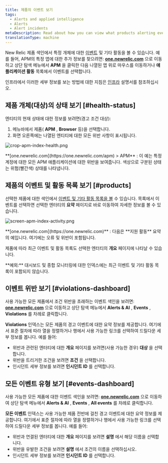 ```yaml
---
title: 제품의 이벤트 보기
tags:
  - Alerts and applied intelligence
  - Alerts
  - Alert incidents
metaDescription: Read about how you can view what products alerting events originated from.
translationType: machine
---
```




New Relic 제품 색인에서 특정 개체에 대한 [이벤트](/docs/alerts/new-relic-alerts/getting-started/new-relic-alerts-concepts-workflow#terminology) 및 기타 활동을 볼 수 있습니다. 예를 들어, APM의 특정 앱에 대한 추가 정보를 찾으려면: **[one.newrelic.com](https://one.newrelic.com)** 으로 이동하고 상단 탐색 메뉴에서 **APM** 을 클릭한 다음 나열된 앱 위로 마우스를 이동하거나 **애플리케이션 활동** 목록에서 이벤트를 선택합니다.

인프라에서 이러한 세부 정보를 보는 방법에 대한 지침은 [인프라](/docs/infrastructure/new-relic-infrastructure/infrastructure-alert-conditions/infrastructure-alerts-add-edit-or-view-host-alert-information#view-alerts) 설명서를 참조하십시오.

## 제품 개체(대상)의 상태 보기 [#health-status]

엔티티의 현재 상태에 대한 정보를 보려면(경고 조건 대상):

1. 메뉴바에서 제품( **APM** , **Browser** 등)을 선택합니다.
2. 화면 오른쪽에는 나열된 엔티티에 대한 모든 위반 사항이 표시됩니다.

<img
  title="crop-apm-index-health.png"
  alt="crop-apm-index-health.png"
  src={cropApmIndexHealth0}
/>

<figcaption>
  **[one.newrelic.com](https://one.newrelic.com/apm) > APM** : 이 예는 특정 계정에 대한 모든 APM 애플리케이션에 대한 위반을 보여줍니다. 색상으로 구분된 상태는 위험(빨간색) 상태를 나타냅니다.
</figcaption>

## 제품의 이벤트 및 활동 목록 보기 [#products]

선택한 제품에 대한 색인에서 [이벤트 및 기타 활동 목록을 볼](/docs/apm/applications-menu/monitoring/viewing-your-applications-list) 수 있습니다. 목록에서 이벤트를 선택하면 선택한 엔터티의 **요약** 페이지로 바로 이동하여 자세한 정보를 볼 수 있습니다.

<img
  title="screen-apm-index-activity.png"
  alt="screen-apm-index-activity.png"
  src={screenApmIndexActivity0}
/>

<figcaption>
  **[one.newrelic.com](https://one.newrelic.com)** : 다음은 **지원 활동** 요약의 예입니다. 여기에는 오류 및 위반이 포함됩니다.
</figcaption>

제품에 따라 최근 이벤트 및 활동 목록도 선택한 엔터티의 **개요** 페이지에 나타날 수 있습니다.

<Callout variant="tip">
  **예외:** 대시보드 및 종합 모니터링에 대한 인덱스에는 최근 이벤트 및 기타 활동 목록이 포함되지 않습니다.
</Callout>

## 이벤트 위반 보기 [#violations-dashboard]

사용 가능한 모든 제품에서 조건 위반을 초래하는 이벤트 색인을 보려면: **[one.newrelic.com](https://one.newrelic.com)** 으로 이동하고 상단 탐색 메뉴에서 **Alerts & AI** , **Events** , **Violations** 를 차례로 클릭합니다.

**Violations** 인덱스는 모든 제품의 경고 이벤트에 대한 요약 정보를 제공합니다. 여기에서 표준 절차에 따라 열을 정렬하거나 행에서 사용 가능한 링크를 선택하여 드릴다운 세부 정보를 봅니다. 예를 들어:

* 위반과 관련된 엔터티에 대한 **개요** 페이지를 보려면(사용 가능한 경우) **대상** 을 선택합니다.
* 위반을 트리거한 조건을 보려면 **조건** 을 선택합니다.
* 인시던트 세부 정보를 보려면 **인시던트 ID** 를 선택합니다.

## 모든 이벤트 유형 보기 [#events-dashboard]

사용 가능한 모든 제품에 대한 이벤트 색인을 보려면: **[one.newrelic.com](https://one.newrelic.com)** 으로 이동하여 상단 탐색 메뉴에서 **Alerts & AI** , **Events** , **All events** 를 차례로 클릭합니다.

**모든 이벤트** 인덱스는 사용 가능한 제품 전반에 걸친 경고 이벤트에 대한 요약 정보를 제공합니다. 여기에서 표준 절차에 따라 열을 정렬하거나 행에서 사용 가능한 링크를 선택하여 드릴다운 세부 정보를 봅니다. 예를 들어:

* 위반과 연결된 엔터티에 대한 **개요** 페이지를 보려면 **설명** 에서 해당 이름을 선택합니다.
* 위반을 유발한 조건을 보려면 **설명** 에서 조건의 이름을 선택하십시오.
* 인시던트 세부 정보를 보려면 **인시던트 ID** 를 선택합니다.
